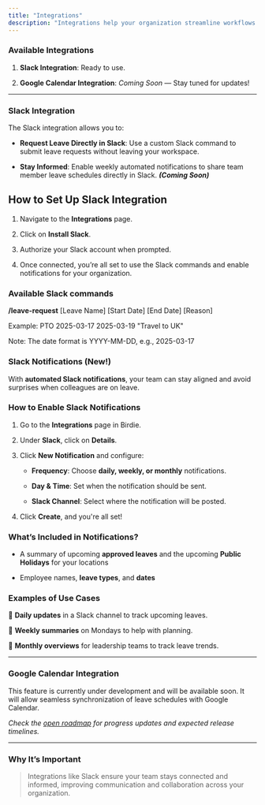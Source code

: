 ```yaml
---
title: "Integrations"
description: "Integrations help your organization streamline workflows by connecting Askthebirdie with your favorite tools."
---
```


### **Available Integrations**

1. **Slack Integration**: Ready to use.

2. **Google Calendar Integration**: *Coming Soon* — Stay tuned for updates!

***

### **Slack Integration**

The Slack integration allows you to:

* **Request Leave Directly in Slack**: Use a custom Slack command to submit leave requests without leaving your workspace.

* **Stay Informed**: Enable weekly automated notifications to share team member leave schedules directly in Slack. ***(Coming Soon)***

## **How to Set Up Slack Integration**

1. Navigate to the **Integrations** page.

2. Click on **Install Slack**.

3. Authorize your Slack account when prompted.

4. Once connected, you’re all set to use the Slack commands and enable notifications for your organization.

### Available Slack commands

**/leave-request** \[Leave Name] \[Start Date] \[End Date] \[Reason]

Example: PTO 2025-03-17 2025-03-19 "Travel to UK"

Note: The date format is YYYY-MM-DD, e.g., 2025-03-17

### Slack Notifications (New!)

With **automated Slack notifications**, your team can stay aligned and avoid surprises when colleagues are on leave.

### **How to Enable Slack Notifications**

1. Go to the **Integrations** page in Birdie.

2. Under **Slack**, click on **Details**.

3. Click **New Notification** and configure:

   * **Frequency**: Choose **daily, weekly, or monthly** notifications.

   * **Day & Time**: Set when the notification should be sent.

   * **Slack Channel**: Select where the notification will be posted.

4. Click **Create**, and you're all set!&#x20;

### **What’s Included in Notifications?**

* A summary of upcoming **approved leaves** and the upcoming **Public Holidays** for your locations

* Employee names, **leave types**, and **dates**

### **Examples of Use Cases**

📌 **Daily updates** in a Slack channel to track upcoming leaves.

📌 **Weekly summaries** on Mondays to help with planning.

📌 **Monthly overviews** for leadership teams to track leave trends.

***

### **Google Calendar Integration**

This feature is currently under development and will be available soon. It will allow seamless synchronization of leave schedules with Google Calendar.

*Check the* [*open roadmap*](https://askthebirdie.featurebase.app/) *for progress updates and expected release timelines.*

***

### Why It’s Important

> Integrations like Slack ensure your team stays connected and informed, improving communication and collaboration across your organization.